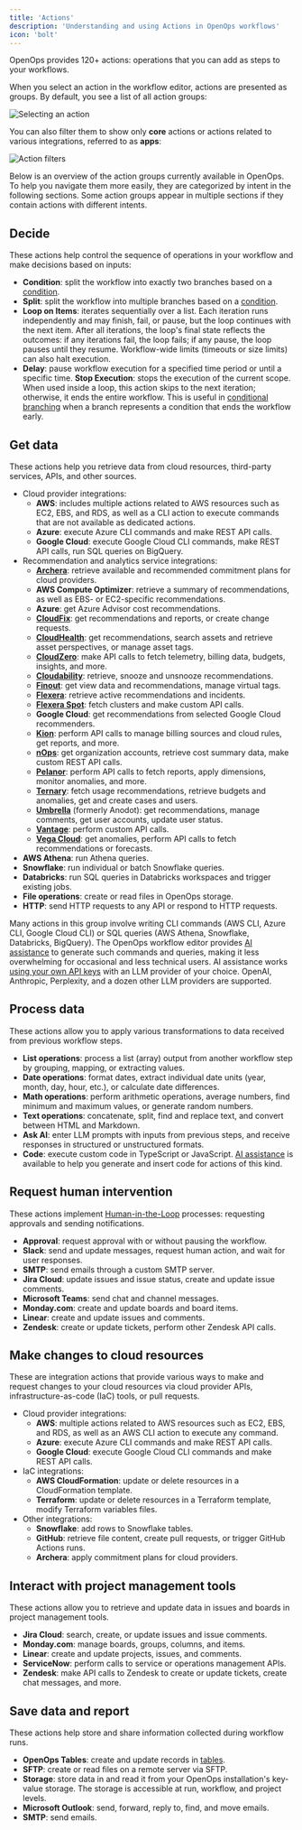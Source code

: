 ```yaml
---
title: 'Actions'
description: 'Understanding and using Actions in OpenOps workflows'
icon: 'bolt'
---
```


OpenOps provides 120+ actions: operations that you can add as steps to your workflows.

When you select an action in the workflow editor, actions are presented as groups. By default, you see a list of all action groups:

![Selecting an action](/images/workflow-editor-select-action.png)

You can also filter them to show only **core** actions or actions related to various integrations, referred to as **apps**:

![Action filters](/images/worklow-editor-actions-filter.png)

Below is an overview of the action groups currently available in OpenOps. To help you navigate them more easily, they are categorized by intent in the following sections. Some action groups appear in multiple sections if they contain actions with different intents.

## Decide

These actions help control the sequence of operations in your workflow and make decisions based on inputs:

* **Condition**: split the workflow into exactly two branches based on a [condition](/workflow-management/conditional-branching/).
* **Split**: split the workflow into multiple branches based on a [condition](/workflow-management/conditional-branching/).
* **Loop on Items**: iterates sequentially over a list. Each iteration runs independently and may finish, fail, or pause, but the loop continues with the next item. After all iterations, the loop's final state reflects the outcomes: if any iterations fail, the loop fails; if any pause, the loop pauses until they resume. Workflow-wide limits (timeouts or size limits) can also halt execution.
* **Delay**: pause workflow execution for a specified time period or until a specific time.
**Stop Execution**: stops the execution of the current scope. When used inside a loop, this action skips to the next iteration; otherwise, it ends the entire workflow. This is useful in [conditional branching](/workflow-management/conditional-branching/) when a branch represents a condition that ends the workflow early.

## Get data

These actions help you retrieve data from cloud resources, third-party services, APIs, and other sources.

* Cloud provider integrations:
    * **AWS**: includes multiple actions related to AWS resources such as EC2, EBS, and RDS, as well as a CLI action to execute commands that are not available as dedicated actions.
    * **Azure**: execute Azure CLI commands and make REST API calls.
    * **Google Cloud**: execute Google Cloud CLI commands, make REST API calls, run SQL queries on BigQuery.
* Recommendation and analytics service integrations:
    * **[Archera](https://archera.ai/)**: retrieve available and recommended commitment plans for cloud providers.
    * **AWS Compute Optimizer**: retrieve a summary of recommendations, as well as EBS- or EC2-specific recommendations.
    * **Azure**: get Azure Advisor cost recommendations.
    * **[CloudFix](https://cloudfix.com/)**: get recommendations and reports, or create change requests.
    * **[CloudHealth](https://www.vmware.com/products/app-platform/tanzu-cloudhealth)**: get recommendations, search assets and retrieve asset perspectives, or manage asset tags.
    * **[CloudZero](https://www.cloudzero.com/)**: make API calls to fetch telemetry, billing data, budgets, insights, and more.
    * **[Cloudability](https://www.apptio.com/products/cloudability/)**: retrieve, snooze and unsnooze recommendations.
    * **[Finout](https://www.finout.io/)**: get view data and recommendations, manage virtual tags.
    * **[Flexera](https://www.flexera.com/)**: retrieve active recommendations and incidents.
    * **[Flexera Spot](https://spot.io/solutions/finops/)**: fetch clusters and make custom API calls.
    * **Google Cloud**: get recommendations from selected Google Cloud recommenders.
    * **[Kion](https://kion.io/)**: perform API calls to manage billing sources and cloud rules, get reports, and more.
    * **[nOps](https://www.nops.io/)**: get organization accounts, retrieve cost summary data, make custom REST API calls.
    * **[Pelanor](https://www.pelanor.io/)**: perform API calls to fetch reports, apply dimensions, monitor anomalies, and more.
    * **[Ternary](https://ternary.app/)**: fetch usage recommendations, retrieve budgets and anomalies, get and create cases and users.
    * **[Umbrella](https://umbrellacost.com/)** (formerly Anodot): get recommendations, manage comments, get user accounts, update user status.
    * **[Vantage](https://www.vantage.sh/)**: perform custom API calls.
    * **[Vega Cloud](https://www.vegacloud.io/)**: get anomalies, perform API calls to fetch recommendations or forecasts.
* **AWS Athena**: run Athena queries.
* **Snowflake**: run individual or batch Snowflake queries.
* **Databricks**: run SQL queries in Databricks workspaces and trigger existing jobs.
* **File operations**: create or read files in OpenOps storage.
* **HTTP**: send HTTP requests to any API or respond to HTTP requests.

Many actions in this group involve writing CLI commands (AWS CLI, Azure CLI, Google Cloud CLI) or SQL queries (AWS Athena, Snowflake, Databricks, BigQuery). The OpenOps workflow editor provides [AI assistance](/ai-assistance/overview/) to generate such commands and queries, making it less overwhelming for occasional and less technical users. AI assistance works [using your own API keys](/ai-assistance/llm-connections/) with an LLM provider of your choice. OpenAI, Anthropic, Perplexity, and a dozen other LLM providers are supported.

## Process data

These actions allow you to apply various transformations to data received from previous workflow steps.

* **List operations**: process a list (array) output from another workflow step by grouping, mapping, or extracting values.
* **Date operations**: format dates, extract individual date units (year, month, day, hour, etc.), or calculate date differences.
* **Math operations**: perform arithmetic operations, average numbers, find minimum and maximum values, or generate random numbers.
* **Text operations**: concatenate, split, find and replace text, and convert between HTML and Markdown.
* **Ask AI**: enter LLM prompts with inputs from previous steps, and receive responses in structured or unstructured formats.
* **Code**: execute custom code in TypeScript or JavaScript. [AI assistance](/ai-assistance/overview/) is available to help you generate and insert code for actions of this kind.

## Request human intervention

These actions implement [Human-in-the-Loop](/workflow-management/human-in-the-loop/) processes: requesting approvals and sending notifications.

* **Approval**: request approval with or without pausing the workflow.
* **Slack**: send and update messages, request human action, and wait for user responses.
* **SMTP**: send emails through a custom SMTP server.
* **Jira Cloud**: update issues and issue status, create and update issue comments.
* **Microsoft Teams**: send chat and channel messages.
* **Monday.com**: create and update boards and board items.
* **Linear**: create and update issues and comments.
* **Zendesk**: create or update tickets, perform other Zendesk API calls.


## Make changes to cloud resources

These are integration actions that provide various ways to make and request changes to your cloud resources via cloud provider APIs, infrastructure-as-code (IaC) tools, or pull requests.

* Cloud provider integrations:
    * **AWS**: multiple actions related to AWS resources such as EC2, EBS, and RDS, as well as an AWS CLI action to execute any command.
    * **Azure**: execute Azure CLI commands and make REST API calls.
    * **Google Cloud**: execute Google Cloud CLI commands and make REST API calls.
* IaC integrations:
    * **AWS CloudFormation**: update or delete resources in a CloudFormation template.
    * **Terraform**: update or delete resources in a Terraform template, modify Terraform variables files.
* Other integrations:
    * **Snowflake**: add rows to Snowflake tables.
    * **GitHub**: retrieve file content, create pull requests, or trigger GitHub Actions runs.
    * **Archera**: apply commitment plans for cloud providers.

## Interact with project management tools

These actions allow you to retrieve and update data in issues and boards in project management tools.

* **Jira Cloud**: search, create, or update issues and issue comments.
* **Monday.com**: manage boards, groups, columns, and items.
* **Linear**: create and update projects, issues, and comments.
* **ServiceNow**: perform calls to service or operations management APIs.
* **Zendesk**: make API calls to Zendesk to create or update tickets, create chat messages, and more.

## Save data and report

These actions help store and share information collected during workflow runs.

* **OpenOps Tables**: create and update records in [tables](/reporting-analytics/tables/).
* **SFTP**: create or read files on a remote server via SFTP.
* **Storage**: store data in and read it from your OpenOps installation's key-value storage. The storage is accessible at run, workflow, and project levels.
* **Microsoft Outlook**: send, forward, reply to, find, and move emails.
* **SMTP**: send emails.
